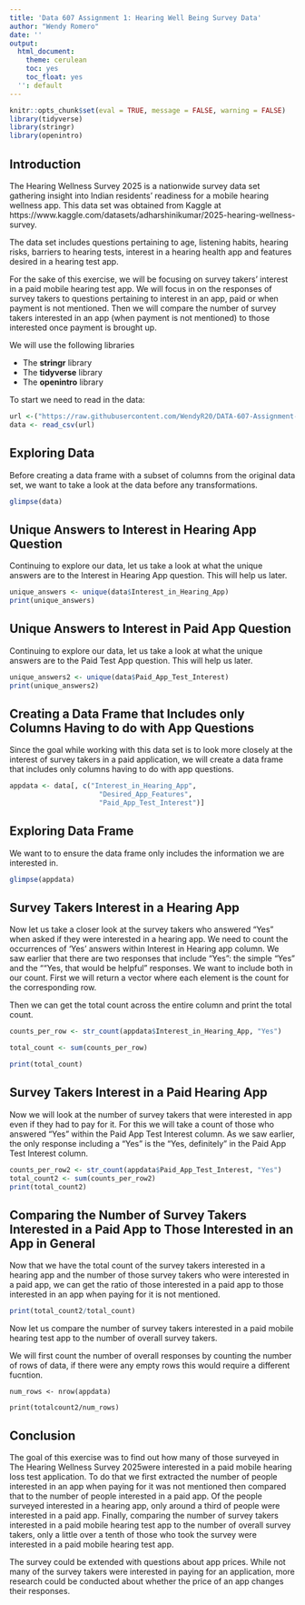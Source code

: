 ```yaml
---
title: 'Data 607 Assignment 1: Hearing Well Being Survey Data'
author: "Wendy Romero"
date: ''
output:
  html_document:
    theme: cerulean
    toc: yes
    toc_float: yes
  '': default
---
```


```r
knitr::opts_chunk$set(eval = TRUE, message = FALSE, warning = FALSE)
library(tidyverse)
library(stringr)
library(openintro)
```


## Introduction

The Hearing Wellness Survey 2025 is a nationwide survey data set gathering insight into Indian residents’ readiness for a mobile hearing wellness app. This data set was obtained from Kaggle at https://www.kaggle.com/datasets/adharshinikumar/2025-hearing-wellness-survey.

The data set includes questions pertaining to age, listening habits, hearing risks, barriers to hearing tests, interest in a hearing health app and features desired in a hearing test app.

For the sake of this exercise, we will be focusing on survey takers' interest in a paid mobile hearing test app. We will focus in on the responses of survey takers to questions pertaining to interest in an app, paid or when payment is not mentioned. Then we will compare the number of survey takers interested in an app (when payment is not mentioned) to those interested once payment is brought up.  

We will use the following libraries 

-  The **stringr** library 
-  The **tidyverse** library  
-  The **openintro** library 



To start we need to read in the data:

```r
url <-("https://raw.githubusercontent.com/WendyR20/DATA-607-Assignment-1/refs/heads/main/Hearing%20well-being%20Survey%20Report.csv")
data <- read_csv(url)
```


## Exploring Data
Before creating a data frame with a subset of columns from the original data set, we want to take a look at the data before any transformations. 

```r
glimpse(data)
```

## Unique Answers to Interest in Hearing App Question

Continuing to explore our data, let us take a look at what the unique answers are to the Interest in Hearing App question. This will help us later. 


```r
unique_answers <- unique(data$Interest_in_Hearing_App)
print(unique_answers)
```

## Unique Answers to Interest in Paid App Question

Continuing to explore our data, let us take a look at what the unique answers are to the Paid Test App question. This will help us later.

```r
unique_answers2 <- unique(data$Paid_App_Test_Interest)
print(unique_answers2)
```

## Creating a Data Frame that Includes only Columns Having to do with App Questions

Since the goal while working with this data set is to look more closely at the interest of survey takers in a paid application, we will create a data frame that includes only columns having to do with app questions.

```r

appdata <- data[, c("Interest_in_Hearing_App", 
                      "Desired_App_Features", 
                      "Paid_App_Test_Interest")]
```


## Exploring Data Frame

We want to to ensure the data frame only includes the information we are interested in.

```r
glimpse(appdata)
```


## Survey Takers Interest in a Hearing App

Now let us take a closer look at the survey takers who answered "Yes" when asked if they were interested in a hearing app. We need to count the occurrences of 'Yes' answers within Interest in Hearing app column. We saw earlier that there are two responses that include "Yes": the simple "Yes" and the ""Yes, that would be helpful" responses. We want to include both in our count. First we will return a vector where each element is the count for the corresponding row.

Then we can get the total count across the entire column and print the total count. 

```r

counts_per_row <- str_count(appdata$Interest_in_Hearing_App, "Yes")

total_count <- sum(counts_per_row)

print(total_count)
```


## Survey Takers Interest in a Paid Hearing App

Now we will look at the number of survey takers that were interested in app even if they had to pay for it. For this we will take a count of those who answered "Yes" within the Paid App Test Interest column. As we saw earlier, the only response including a "Yes" is the "Yes, definitely" in the Paid App Test Interest column.

```r
counts_per_row2 <- str_count(appdata$Paid_App_Test_Interest, "Yes")
total_count2 <- sum(counts_per_row2)
print(total_count2)
```


## Comparing the Number of Survey Takers Interested in a Paid App to Those Interested in an App in General 

Now that we have the total count of the survey takers interested in a hearing app and the number of those survey takers who were interested in a paid app, we can get the ratio of those interested in a paid app to those interested in an app when paying for it is not mentioned.

```r
print(total_count2/total_count)
```

Now let us compare the number of survey takers interested in a paid mobile hearing test app to the number of overall survey takers.

We will first count the number of overall responses by counting the number of rows of data, if there were any empty rows this would require a different fucntion.

```ratio
num_rows <- nrow(appdata)

print(totalcount2/num_rows)
```


## Conclusion

The goal of this exercise was to find out how many of those surveyed in The Hearing Wellness Survey 2025were interested in a paid mobile hearing loss test application. To do that we first extracted the number of people interested in an app when paying for it was not mentioned then compared that to the number of people interested in a paid app. Of the people surveyed interested in a hearing app, only around a third of people were interested in a paid app. Finally, comparing the number of survey takers interested in a paid mobile hearing test app to the number of overall survey takers, only a little over a tenth of those who took the survey were interested in a paid mobile hearing test app. 

The survey could be extended with questions about app prices. While not many of the survey takers were interested in paying for an application, more research could be conducted about whether the price of an app changes their responses. 

